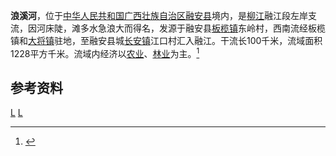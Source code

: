 {{Otheruses|浪溪河|other=同名或類似名的其它條目描述}}
{{Infobox River
  | river_name      = 浪溪河
  | image_name      = 
  | image_size      = 
  | caption         = 
  | origin          = [[广西壮族自治区|广西壮族自治区]][[融安县|融安县]][[板榄镇|板榄镇]]东岭村
  | mouth           = 广西壮族自治区融安县[[长安镇_(融安县)|长安镇]]江口村[[融江|融江]]
  | basin_countries = 广西融安县、永福县
  | length          = 100 km
  | elevation       = 
  | mouth_elevation = 
  | discharge       = 
  | watershed       = 1228 km<sup>2</sup>
}}
'''浪溪河'''，位于[[中华人民共和国|中华人民共和国]][[广西壮族自治区|广西壮族自治区]][[融安县|融安县]]境内，是[[柳江|柳江]]融江段左岸支流，因河床陡，滩多水急浪大而得名，发源于融安县[[板榄镇|板榄镇]]东岭村，西南流经板榄镇和[[大将镇|大将镇]]驻地，至融安县城[[长安镇_(融安县)|长安镇]]江口村汇入融江。干流长100千米，流域面积1228平方千米。流域内经济以[[农业|农业]]、[[林业|林业]]为主。<ref name="中国河湖大典">{{cite book zh |author=《[[中国河湖大典|中国河湖大典]]》编纂委员会 |title=《中国河湖大典·珠江卷》 |format=M|edition=1 |location=北京 |publisher=中国水利水电出版社 |date=2013年1月 |pages=102页 |id= ISBN 978-7-5170-0561-2}}</ref>

==参考资料==
{{reflist}}

[[Category:柳江水系|L]]
[[Category:广西河流|L]]